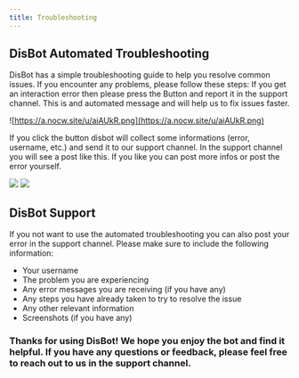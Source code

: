 ```yaml
---
title: Troubleshooting
---
```


## DisBot Automated Troubleshooting

DisBot has a simple troubleshooting guide to help you resolve common issues. If you encounter any problems, please follow these steps:
If you get an interaction error then please press the Button and report it in the support channel. This is and automated message and will help us to fix issues faster.

![https://a.nocw.site/u/aiAUkR.png](https://a.nocw.site/u/aiAUkR.png)

If you click the button disbot will collect some informations (error, username, etc.) and send it to our support channel.
In the support channel you will see a post like this.
If you like you can post more infos or post the error yourself.

![](https://a.nocw.site/u/1ezB74.png)
![](https://a.nocw.site/u/Rtvxm6.png)

## DisBot Support

If you not want to use the automated troubleshooting you can also post your error in the support channel. Please make sure to include the following information:

- Your username
- The problem you are experiencing
- Any error messages you are receiving (if you have any)
- Any steps you have already taken to try to resolve the issue
- Any other relevant information
- Screenshots (if you have any)

### Thanks for using DisBot! We hope you enjoy the bot and find it helpful. If you have any questions or feedback, please feel free to reach out to us in the support channel.
